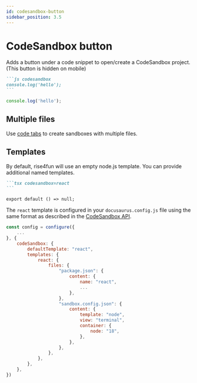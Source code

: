 ```yaml
---
id: codesandbox-button
sidebar_position: 3.5
---
```



# CodeSandbox button

Adds a button under a code snippet to open/create a CodeSandbox project. (This button is hidden on mobile)

````markdown
```js codesandbox
console.log('hello');
```
````

<BrowserWindow>

```js codesandbox
console.log('hello');
```

</BrowserWindow>

## Multiple files

Use [code tabs](./code-tabs) to create sandboxes with multiple files.

## Templates

By default, rise4fun will use an empty node.js template. You can provide additional named templates.

````markdown
```tsx codesandbox=react
```
````

<BrowserWindow>

```tsx codesandbox=react
export default () => null;
```

</BrowserWindow>

The `react` template is configured in your `docusaurus.config.js` file
using the same format as described in the [CodeSandbox API](https://codesandbox.io/docs/learn/getting-started/your-first-sandbox#how-it-works).

```js title="./docusaurus.config.js"
const config = configure({
    ...
}, {
    codeSandbox: {
        defaultTemplate: "react",
        templates: {
            react: {
                files: {
                    "package.json": {
                        content: {
                            name: "react",
                            ...
                        },
                    },
                    "sandbox.config.json": {
                        content: {
                            template: "node",
                            view: "terminal",
                            container: {
                                node: "18",
                            },
                        },
                    },
                },
            },
        },
    },
})
```
